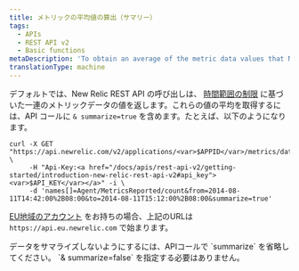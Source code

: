 ```yaml
---
title: メトリックの平均値の算出（サマリー）
tags:
  - APIs
  - REST API v2
  - Basic functions
metaDescription: 'To obtain an average of the metric data values that New Relic''s REST API returns, include "summarize=true" in your API call.'
translationType: machine
---
```


デフォルトでは、New Relic REST API の呼び出しは、 [時間範囲の制限](/docs/apm/apis/requirements/extracting-metric-data#time) に基づいた一連のメトリックデータの値を返します。これらの値の平均を取得するには、API コールに `& summarize=true` を含めます。たとえば、以下のようになります。

```
curl -X GET "https://api.newrelic.com/v2/applications/<var>$APPID</var>/metrics/data.json" \
     -H "Api-Key:<a href="/docs/apis/rest-api-v2/getting-started/introduction-new-relic-rest-api-v2#api_key"><var>$API_KEY</var></a>" -i \
     -d 'names[]=Agent/MetricsReported/count&from=2014-08-11T14:42:00%2B08:00&to=2014-08-11T15:12:00%2B08:00&summarize=true'
```

[EU地域のアカウント](/docs/using-new-relic/welcome-new-relic/getting-started/introduction-eu-region-data-center) をお持ちの場合、上記のURLは `https://api.eu.newrelic.com` で始まります。

<Callout variant="tip">
  データをサマライズしないようにするには、APIコールで `summarize` を省略してください。 `& summarize=false` を指定する必要はありません。
</Callout>
